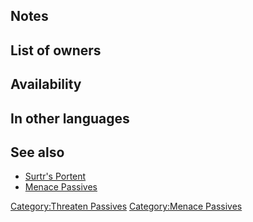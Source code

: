 {{Passive
|type=C
|name=Spd/Def Menace
|exclusive=0
|canUseWeapon={{WeaponList|All}}
|canUseMove={{MoveList|All}}
|properties=random_inherit_base,random_owner
|1name=Spd/Def Menace
|alt1name=Spd Def Menace
|1tagid=SID_速さ守備の脅嚇3
|1cost=300
|1effect=At start of turn, if unit is within 4 spaces of a foe, inflicts Spd/Def-6 on nearest foes through their next actions and grants Spd/Def+6 to unit for 1 turn.
|1required=Threat. Spd/Def 2
}}
==Notes==
{{Bonuses}}
{{Penalties}}
==List of owners==
{{Skill Hero List}}
==Availability==
{{PassiveFocusList}}
{{PassiveDistributionList}}
{{PassiveCombatManualList}}
==In other languages==
{{OtherLanguages
|english=Spd/Def Menace
|japanese=速さ守備の脅嚇
|german=Ges./Ver.-Geißel
|spanishEU=Amenaza Vel/Def
|spanishLA=Amenaz. Vel./Def.
|french=Menace Vit/Déf
|italian=Minaccia Vel/Dif
|chineseTW=速度防守的恐嚇
|portuguese=Vel./Def. ameaça
}}
==See also==
* [[Surtr's Portent]]
* [[Menace Passives]]
{{Passives Navbox|C}}
[[Category:Threaten Passives]]
[[Category:Menace Passives]]